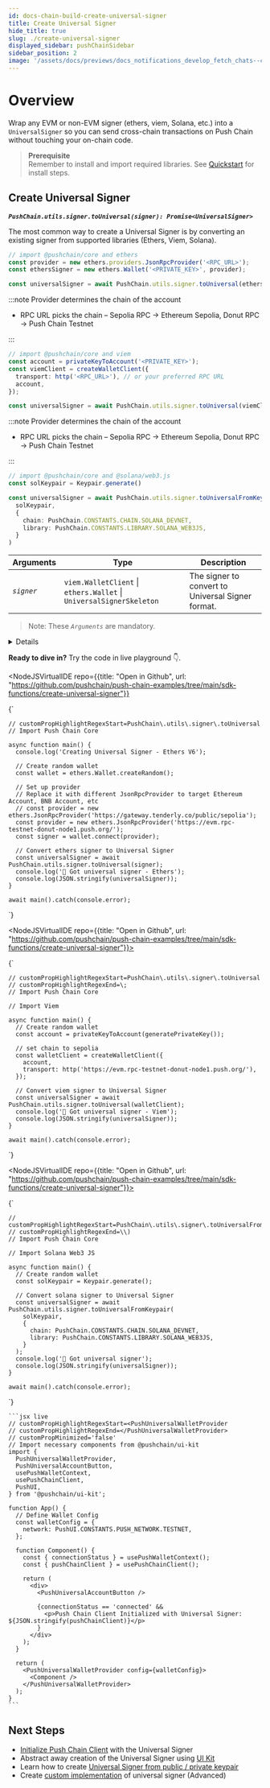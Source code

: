 ```yaml
---
id: docs-chain-build-create-universal-signer
title: Create Universal Signer
hide_title: true
slug: ./create-universal-signer
displayed_sidebar: pushChainSidebar
sidebar_position: 2
image: '/assets/docs/previews/docs_notifications_develop_fetch_chats--create_channel.png'
---
```


# Overview

Wrap any EVM or non-EVM signer (ethers, viem, Solana, etc.) into a `UniversalSigner` so you can send cross-chain transactions on Push Chain without touching your on-chain code.

> **Prerequisite**  
> Remember to install and import required libraries. See [Quickstart](/docs/chain/quickstart) for install steps.

<head>
  <title>{`Create Universal Signer | Build | Push Chain | Push Documentation`}</title>
</head>


## Create Universal Signer

**_`PushChain.utils.signer.toUniversal(signer): Promise<UniversalSigner>`_**

The most common way to create a Universal Signer is by converting an existing signer from supported libraries (Ethers, Viem, Solana).

<Tabs groupId="create-universal-signer">
  <TabItem value='ethers_v6' label='Ethers (v6)' default>

```typescript
// import @pushchain/core and ethers
const provider = new ethers.providers.JsonRpcProvider('<RPC_URL>');
const ethersSigner = new ethers.Wallet('<PRIVATE_KEY>', provider);

const universalSigner = await PushChain.utils.signer.toUniversal(ethersSigner);
```

:::note Provider determines the chain of the account

- RPC URL picks the chain – Sepolia RPC → Ethereum Sepolia, Donut RPC → Push Chain Testnet

:::

  </TabItem>

  <TabItem value='viem' label='Viem'>
  
```typescript
// import @pushchain/core and viem
const account = privateKeyToAccount('<PRIVATE_KEY>');
const viemClient = createWalletClient({
  transport: http('<RPC_URL>'), // or your preferred RPC URL
  account,
});

const universalSigner = await PushChain.utils.signer.toUniversal(viemClient);

````

:::note Provider determines the chain of the account

- RPC URL picks the chain – Sepolia RPC → Ethereum Sepolia, Donut RPC → Push Chain Testnet

:::

  </TabItem>

  <TabItem value='solana_web3js' label='Web3 JS (Solana)'>

```typescript
// import @pushchain/core and @solana/web3.js
const solKeypair = Keypair.generate()

const universalSigner = await PushChain.utils.signer.toUniversalFromKeypair(
  solKeypair,
  {
    chain: PushChain.CONSTANTS.CHAIN.SOLANA_DEVNET,
    library: PushChain.CONSTANTS.LIBRARY.SOLANA_WEB3JS,
  }
)
````

  </TabItem>
</Tabs>

| **Arguments** | **Type**                                                            | **Description**                                   |
| ------------- | ------------------------------------------------------------------- | ------------------------------------------------- |
| _`signer`_    | `viem.WalletClient` \| `ethers.Wallet` \| `UniversalSignerSkeleton` | The signer to convert to Universal Signer format. |

> Note: These _`Arguments`_ are mandatory.

<Details summary="Returns `UniversalSigner` <object>" className="alert alert--fn-args">

```typescript
// UniversalSigner object
{
  account: {
    address: '0x...',
    chain: 'ethereum_sepolia' // or other supported chains
  },
  signMessage: Function,
  signTransaction: Function,
  signTypedData: Function
}
```

</Details>

**Ready to dive in?** Try the code in live playground 👇.

<Tabs className="liveplaytab" groupId="create-universal-signer">
  <TabItem value='ethers_v6' label='Ethers (v6)' default>

<NodeJSVirtualIDE 
  repo={{title: "Open in Github", url: "https://github.com/pushchain/push-chain-examples/tree/main/sdk-functions/create-universal-signer"}}
>

{`

    // customPropHighlightRegexStart=PushChain\.utils\.signer\.toUniversal
    // Import Push Chain Core

    async function main() {
      console.log('Creating Universal Signer - Ethers V6');

      // Create random wallet
      const wallet = ethers.Wallet.createRandom();

      // Set up provider
      // Replace it with different JsonRpcProvider to target Ethereum Account, BNB Account, etc
      // const provider = new ethers.JsonRpcProvider('https://gateway.tenderly.co/public/sepolia');
      const provider = new ethers.JsonRpcProvider('https://evm.rpc-testnet-donut-node1.push.org/');
      const signer = wallet.connect(provider);

      // Convert ethers signer to Universal Signer
      const universalSigner = await PushChain.utils.signer.toUniversal(signer);
      console.log('🔑 Got universal signer - Ethers');
      console.log(JSON.stringify(universalSigner));
    }

    await main().catch(console.error);

`}

</NodeJSVirtualIDE>

  </TabItem>

  <TabItem value='viem' label='Viem'>

<NodeJSVirtualIDE repo={{title: "Open in Github", url: "https://github.com/pushchain/push-chain-examples/tree/main/sdk-functions/create-universal-signer"}}>

{`

    // customPropHighlightRegexStart=PushChain\.utils\.signer\.toUniversal
    // customPropHighlightRegexEnd=\;
    // Import Push Chain Core

    // Import Viem

    async function main() {
      // Create random wallet
      const account = privateKeyToAccount(generatePrivateKey());

      // set chain to sepolia
      const walletClient = createWalletClient({
        account,
        transport: http('https://evm.rpc-testnet-donut-node1.push.org/'),
      });

      // Convert viem signer to Universal Signer
      const universalSigner = await PushChain.utils.signer.toUniversal(walletClient);
      console.log('🔑 Got universal signer - Viem');
      console.log(JSON.stringify(universalSigner));
    }

    await main().catch(console.error);

`}

</NodeJSVirtualIDE>

  </TabItem>

  <TabItem value='solana_web3js' label='Web3 JS (Solana)'>

<NodeJSVirtualIDE repo={{title: "Open in Github", url: "https://github.com/pushchain/push-chain-examples/tree/main/sdk-functions/create-universal-signer"}}>

{`

    // customPropHighlightRegexStart=PushChain\.utils\.signer\.toUniversalFromKeypair
    // customPropHighlightRegexEnd=\\)
    // Import Push Chain Core

    // Import Solana Web3 JS

    async function main() {
      // Create random wallet
      const solKeypair = Keypair.generate();

      // Convert solana signer to Universal Signer
      const universalSigner = await PushChain.utils.signer.toUniversalFromKeypair(
        solKeypair,
        {
          chain: PushChain.CONSTANTS.CHAIN.SOLANA_DEVNET,
          library: PushChain.CONSTANTS.LIBRARY.SOLANA_WEB3JS,
        }
      );
      console.log('🔑 Got universal signer');
      console.log(JSON.stringify(universalSigner));
    }

    await main().catch(console.error);

`}

</NodeJSVirtualIDE>

  </TabItem>

  <TabItem value='ui_kit' label='UI Kit (Frontend / Abstracted)'>
  
    ```jsx live
    // customPropHighlightRegexStart=<PushUniversalWalletProvider
    // customPropHighlightRegexEnd=</PushUniversalWalletProvider>
    // customPropMinimized='false'
    // Import necessary components from @pushchain/ui-kit
    import {
      PushUniversalWalletProvider,
      PushUniversalAccountButton,
      usePushWalletContext,
      usePushChainClient,
      PushUI,
    } from '@pushchain/ui-kit';

    function App() {
      // Define Wallet Config
      const walletConfig = {
        network: PushUI.CONSTANTS.PUSH_NETWORK.TESTNET,
      };

      function Component() {
        const { connectionStatus } = usePushWalletContext();
        const { pushChainClient } = usePushChainClient();

        return (
          <div>
            <PushUniversalAccountButton />

            {connectionStatus == 'connected' &&
              <p>Push Chain Client Initialized with Universal Signer: ${JSON.stringify(pushChainClient)}</p>
            }
          </div>
        );
      }

      return (
        <PushUniversalWalletProvider config={walletConfig}>
          <Component />
        </PushUniversalWalletProvider>
      );
    }
    ```

  </TabItem>
</Tabs>

## Next Steps

- [Initialize Push Chain Client](/docs/chain/build/initialize-push-chain-client) with the Universal Signer
- Abstract away creation of the Universal Signer using [UI Kit](/docs/chain/ui-kit)
- Learn how to create [Universal Signer from public / private keypair](/docs/chain/build/utility-functions#create-universal-signer-from-key-pair)
- Create [custom implementation](/docs/chain/build/advanced/custom-universal-signer) of universal signer (Advanced)
